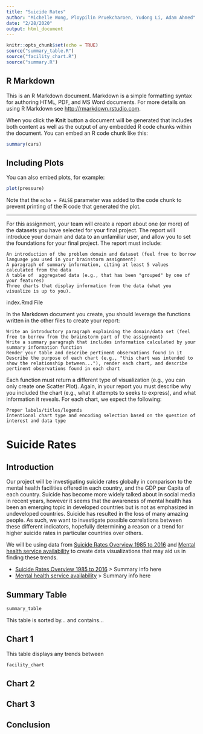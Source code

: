 ```yaml
---
title: "Suicide Rates"
author: "Michelle Wong, Ploypilin Pruekcharoen, Yudong Li, Adam Ahmed"
date: "2/28/2020"
output: html_document
---
```


```r
knitr::opts_chunk$set(echo = TRUE)
source("summary_table.R")
source("facility_chart.R")
source("summary.R")

```

[//]: # (source("analysis.R")
source("analysis.R"))

## R Markdown

This is an R Markdown document. Markdown is a simple formatting syntax for authoring HTML, PDF, and MS Word documents. For more details on using R Markdown see <http://rmarkdown.rstudio.com>.

When you click the **Knit** button a document will be generated that includes both content as well as the output of any embedded R code chunks within the document. You can embed an R code chunk like this:

```r
summary(cars)
```

## Including Plots

You can also embed plots, for example:

```r
plot(pressure)
```

Note that the `echo = FALSE` parameter was added to the code chunk to prevent printing of the R code that generated the plot.


---

For this assignment, your team will create a report about one (or more) of the datasets you have selected for your final project. The report will introduce your domain and data to an unfamiliar user, and allow you to set the foundations for your final project. The report must include:

    An introduction of the problem domain and dataset (feel free to borrow language you used in your brainstorm assignment)
    A paragraph of summary information, citing at least 5 values calculated from the data
    A table of  aggregated data (e.g., that has been "grouped" by one of your features)
    Three charts that display information from the data (what you visualize is up to you). 
index.Rmd File

In the Markdown document you create, you should leverage the functions written in the other files to create your report:

    Write an introductory paragraph explaining the domain/data set (feel free to borrow from the brainstorm part of the assignment)
    Write a summary paragraph that includes information calculated by your summary information function
    Render your table and describe pertinent observations found in it
    Describe the purpose of each chart (e.g., "this chart was intended to show the relationship between..."), render each chart, and describe pertinent observations found in each chart

Each function must return a different type of visualization (e.g., you can only create one Scatter Plot).  Again, in your report you must describe why you included the chart (e.g., what it attempts to seeks to express), and what information it reveals. For each chart, we expect the following:

    Proper labels/titles/legends
    Intentional chart type and encoding selection based on the question of interest and data type

# Suicide Rates

## Introduction
Our project will be investigating suicide rates globally in comparison to the mental health facilities offered in each country, and the GDP per Capita of each country. Suicide has become more widely talked about in social media in recent years, however it seems that the awareness of mental health has been an emerging topic in developed countries but is not as emphasized in undeveloped countries. Suicide has resulted in the loss of many amazing people. As such, we want to investigate possible correlations between these different indicators, hopefully determining a reason or a trend for higher suicide rates in particular countries over others.

We will be using data from [Suicide Rates Overview 1985 to 2016](https://www.kaggle.com/russellyates88/suicide-rates-overview-1985-to-2016) and [Mental health service availability](http://apps.who.int/gho/data/node.main.MHFAC?lang=en) to create data visualizations that may aid us in finding these trends. 

- [Suicide Rates Overview 1985 to 2016](https://www.kaggle.com/russellyates88/suicide-rates-overview-1985-to-2016)
> Summary info here
- [Mental health service availability](http://apps.who.int/gho/data/node.main.MHFAC?lang=en)
> Summary info here

## Summary Table

``` r
summary_table
```
This table is sorted by... and contains...

## Chart 1
This table displays any trends between 
``` r
facility_chart
```

## Chart 2


[//]: # (``` {r, echo=FALSE}
chart_two
```)

## Chart 3



[//]: # (``` {r, echo=FALSE}
chart_three
````)

## Conclusion

